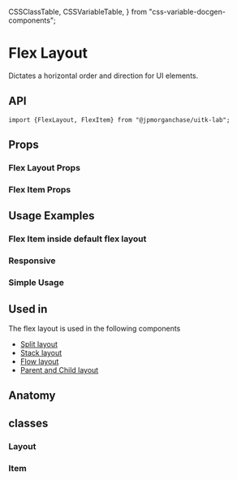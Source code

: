   CSSClassTable,
  CSSVariableTable,
} from "css-variable-docgen-components";

<Meta title="Layout/Docs/FlexLayout" component={FlexLayout} />

# Flex Layout

Dictates a horizontal order and direction for UI elements.

<Canvas>
  <Story name="Default Flex Layout">
    <DefaultFlexLayout />
  </Story>
</Canvas>

## API

```
import {FlexLayout, FlexItem} from "@jpmorganchase/uitk-lab";
```

## Props

### Flex Layout Props

<ArgsTable of={FlexLayout} />

### Flex Item Props

<ArgsTable of={FlexItem} />

## Usage Examples

### Flex Item inside default flex layout

<Canvas>
  <Story id="layout-flexlayout-flexitem--flex-item-wrapper" />
</Canvas>

### Responsive

<Canvas>
  <Story id="layout-flexlayout--toolkit-flex-layout-responsive" />
</Canvas>

### Simple Usage

<Canvas>
  <Story id="layout-flexlayout--flex-layout-simple-usage" />
</Canvas>

## Used in

The flex layout is used in the following components

- [Split layout](docs/layout-docs-splitlayout--default-split-layout)
- [Stack layout](docs/layout-docs-stacklayout--default-stack-layout)
- [Flow layout](docs/layout-flowlayout--default-flow-layout)
- [Parent and Child layout](/docs/layout-docs-parentchildlayout--default-parent-child-layout)

## Anatomy

<Canvas>
  <Story name="Flex Layout Anatomy">
    <ComponentAnatomy showLegend>
      <FlexLayout>
        <FlexItem></FlexItem>
      </FlexLayout>
    </ComponentAnatomy>
  </Story>
</Canvas>

## classes

### Layout

<CSSClassTable of={FlexLayout} />

### Item

<CSSClassTable of={FlexItem} />
